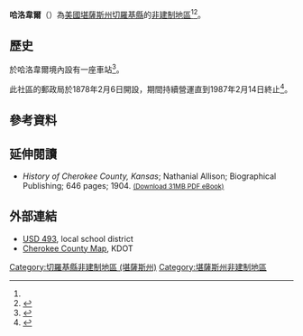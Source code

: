 {{noteTA
|1=zh-hans:县;zh-hk:縣;zh-tw:郡;
}}
{{Infobox settlement
|official_name = 哈洛韋爾
|native_name = Hallowell
|settlement_type = [[非建制地區|非建制地區]] 
|nickname = 
|motto =
|pushpin_map=USA Kansas
|coordinates_region = US-KS
|subdivision_type = [[世界政區索引|國家]]
|subdivision_name = [[美国|美国]]
|subdivision_type1 = [[美國行政區劃|州]]
|subdivision_name1 = [[堪薩斯州|堪薩斯州]]
|subdivision_type2 = [[堪薩斯州行政區劃|縣]]
|subdivision_name2 = [[切羅基縣_(堪薩斯州)|切羅基縣]]
|unit_pref  =  
|population_as_of = 
|population_footnotes = 
|population_total = 
|population_density_km2 = 
|timezone = [[北美中部时区|CST]]
|utc_offset = -6
|timezone_DST = CDT
|utc_offset_DST = -5
|elevation_footnotes = 
|elevation_m = 256
|elevation_ft = 840
|latd = 37|latm = 10|lats = 29|latNS = N
|longd = 94|longm = 59|longs = 44|longEW = W
|coordinates_display=%
|area_code = [[電話區號620|620]]
|blank_name = [[聯邦資料處理標準|FIPS編碼]]
|blank_info = 20-29550<ref name="gnis"/>
|blank1_name = [[地名信息系统|GNIS]] ID
|blank1_info = 469477<ref name=gnis>{{GNIS|469477|name=Hallowell, Kansas}}</ref>
|website = 
}}

'''哈洛韋爾'''（{{lang-en|'''Hallowell'''}}）為[[美國|美國]][[堪薩斯州|堪薩斯州]][[切羅基縣_(堪薩斯州)|切羅基縣]]的[[非建制地區|非建制地區]]<ref name=gnis/><ref>{{cite book |title=A standard history of Kansas and Kansans, Volume 5 |last=Connelley |first=William Elsey |page=2326 |year=1918 |publisher=Lewis |location=Chicago }}</ref>。

==歷史==
{{le|聖路易斯-舊金山鐵路|St. Louis–San Francisco Railway}}於哈洛韋爾境內設有一座車站<ref>{{cite book | url=http://books.google.com/books?id=o8X5krq3fP8C&pg=PA802#v=onepage&q&f=false | title=Kansas: A Cyclopedia of State History, Embracing Events, Institutions, Industries, Counties, Cities, Towns, Prominent Persons, Etc. | publisher=Standard Publishing Company | author=Blackmar, Frank Wilson | year=1912 | pages=802 | access-date=2016-04-28 | archive-date=2014-07-02 | archive-url=https://web.archive.org/web/20140702011832/http://books.google.com/books?id=o8X5krq3fP8C&pg=PA802#v=onepage&q&f=false | dead-url=no }}</ref>。

此社區的郵政局於1878年2月6日開設，期間持續營運直到1987年2月14日終止<ref>{{cite web | url=http://www.kshs.org/geog/geog_postoffices/search/page:2/county:CK/sort:date_established/direction:asc | title=Kansas Post Offices, 1828-1961, page 2 | publisher=Kansas Historical Society | accessdate=2016-04-28 | archive-date=2016-05-08 | archive-url=https://web.archive.org/web/20160508173447/http://www.kshs.org/geog/geog_postoffices/search/page:2/county:CK/sort:date_established/direction:asc | dead-url=yes }}</ref>。

==參考資料==
{{Reflist}}

==延伸閱讀==
* ''History of Cherokee County, Kansas''; Nathanial Allison; Biographical Publishing; 646 pages; 1904. <small>[http://www.archive.org/download/historyofcheroke00alli/historyofcheroke00alli.pdf (Download 31MB PDF eBook)]</small>

==外部連結==
* [http://www.usd493.com/ USD 493]{{Wayback|url=http://www.usd493.com/ |date=20160501005635 }}, local school district
* [http://www.ksdot.org/burtransplan/maps/county-pdf/cherokee.PDF Cherokee County Map]{{Wayback|url=http://www.ksdot.org/burtransplan/maps/county-pdf/cherokee.PDF |date=20160422090135 }}, KDOT

{{切羅基縣 (堪薩斯州)}}

{{DEFAULTSORT:Hallowell}}
[[Category:切羅基縣非建制地區_(堪薩斯州)|Category:切羅基縣非建制地區 (堪薩斯州)]]
[[Category:堪薩斯州非建制地區|Category:堪薩斯州非建制地區]]

{{CherokeeCountyKS-geo-stub}}